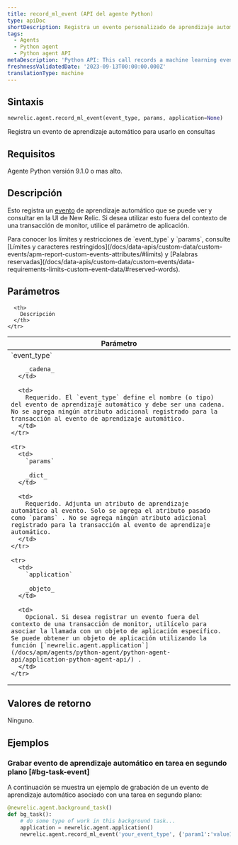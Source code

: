 ```yaml
---
title: record_ml_event (API del agente Python)
type: apiDoc
shortDescription: Registra un evento personalizado de aprendizaje automático para usarlo en consultas
tags:
  - Agents
  - Python agent
  - Python agent API
metaDescription: 'Python API: This call records a machine learning event for use in querying.'
freshnessValidatedDate: '2023-09-13T00:00:00.000Z'
translationType: machine
---
```


## Sintaxis

```py
newrelic.agent.record_ml_event(event_type, params, application=None)
```

Registra un evento de aprendizaje automático para usarlo en consultas

## Requisitos

Agente Python versión 9.1.0 o mas alto.

## Descripción

Esto registra un [evento](/docs/data-apis/understand-data/new-relic-data-types/#event-data) de aprendizaje automático que se puede ver y consultar en la UI de New Relic. Si desea utilizar esto fuera del contexto de una transacción de monitor, utilice el parámetro de aplicación.

<Callout variant="important">
  Para conocer los límites y restricciones de `event_type` y `params`, consulte [Límites y caracteres restringidos](/docs/data-apis/custom-data/custom-events/apm-report-custom-events-attributes/#limits) y [Palabras reservadas](/docs/data-apis/custom-data/custom-events/data-requirements-limits-custom-event-data/#reserved-words).
</Callout>

## Parámetros

<table>
  <thead>
    <tr>
      <th width="25%">
        Parámetro
      </th>

      <th>
        Descripción
      </th>
    </tr>
  </thead>

  <tbody>
    <tr>
      <td>
        `event_type`

        _cadena_
      </td>

      <td>
        Requerido. El `event_type` define el nombre (o tipo) del evento de aprendizaje automático y debe ser una cadena. No se agrega ningún atributo adicional registrado para la transacción al evento de aprendizaje automático.
      </td>
    </tr>

    <tr>
      <td>
        `params`

        _dict_
      </td>

      <td>
        Requerido. Adjunta un atributo de aprendizaje automático al evento. Solo se agrega el atributo pasado como `params` . No se agrega ningún atributo adicional registrado para la transacción al evento de aprendizaje automático.
      </td>
    </tr>

    <tr>
      <td>
        `application`

        _objeto_
      </td>

      <td>
        Opcional. Si desea registrar un evento fuera del contexto de una transacción de monitor, utilícelo para asociar la llamada con un objeto de aplicación específico. Se puede obtener un objeto de aplicación utilizando la función [`newrelic.agent.application`](/docs/apm/agents/python-agent/python-agent-api/application-python-agent-api/) .
      </td>
    </tr>
  </tbody>
</table>

## Valores de retorno

Ninguno.

## Ejemplos

### Grabar evento de aprendizaje automático en tarea en segundo plano [#bg-task-event]

A continuación se muestra un ejemplo de grabación de un evento de aprendizaje automático asociado con una tarea en segundo plano:

```py
@newrelic.agent.background_task() 
def bg_task(): 
    # do some type of work in this background task...
    application = newrelic.agent.application()
    newrelic.agent.record_ml_event('your_event_type', {'param1':'value1'}, application)
```
